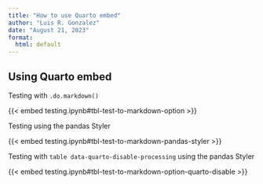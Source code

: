 ```yaml
---
title: "How to use Quarto embed"
author: "Luis R. Gonzalez"
date: "August 21, 2023"
format: 
  html: default
---
```


## Using Quarto embed

Testing with `.do.markdown()`

{{< embed testing.ipynb#tbl-test-to-markdown-option >}}

Testing using the pandas Styler

{{< embed testing.ipynb#tbl-test-to-markdown-pandas-styler >}}

Testing with `table data-quarto-disable-processing` using the pandas Styler

{{< embed testing.ipynb#tbl-test-to-markdown-option-quarto-disable >}}